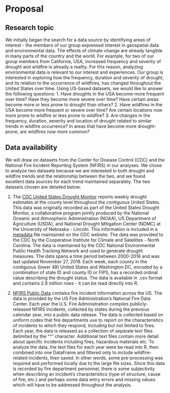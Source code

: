 # Proposal

## Research topic
We initially began the search for a data source by identifying areas of interest - the members of our group expressed interest in geospatial data and environmental data. 
The effects of climate change are already tangible in many parts of the country and the world. For example, for two of our group members from California, USA,
increased frequency and severity of drought and wildfire is already a reality. For this reason, analyzing environmental data is relevant to our interest and experiences. 
Our group is interested in exploring how the frequency, duration and severity of drought, and its relation to the occurrence of wildfires, has changed throughout the 
United States over time. Using US-based datasets, we would like to answer the following questions: 
  1. Have droughts in the USA become more frequent over time? Have they become more severe over time? Have certain areas become more or less prone to drought than others?
  2. Have wildfires in the USA become more frequent or severe over time? Are certain locations now more prone to wildfire or less prone to wildfire?
  3. Are changes in the frequency, duration, severity and location of drought related to similar trends in wildfire occurrence? In areas that have become more drought-prone, 
  are wildfires now more common?

## Data availability
  We will draw on datasets from the Center for Disease Control (CDC) and the National Fire Incident Reporting System (NFIRS) in our analyses. 
  We chose to analyze two datasets because we are interested in both drought and wildfire trends and the relationship between the two, and we found excellent data sources for each trend maintained separately. The two datasets chosen are detailed below:
  
  1. The [CDC United States Drought Monitor](https://data.cdc.gov/Environmental-Health-Toxicology/United-States-Drought-Monitor-2000-2016/spsk-9jj6) reports weekly drought estimates at the county level throughout the contiguous United States. This data was originally recorded as part of the United States Drought Monitor, a collaborative program jointly produced by the National Oceanic and Atmospheric Administration (NOAA), US Department of Agriculture (USDA), and National Drought Mitigation Center (NDMC) at the University of Nebraska - Lincoln. This information is included in a [metadata](https://data.cdc.gov/api/views/spsk-9jj6/files/a6bca42c-e66f-4f77-86f6-844b9d6b110c?download=true&filename=USDM_Metadata_Mar2017.pdf) file maintained on the CDC website. The data was provided to the CDC by the Cooperative Institute for Climate and Satellites - North Carolina. The data is maintained by the CDC National Environmental Public Health Tracking Network and used to generate drought measures. The data spans a time period between 2000-2016 
  and was last updated November 27, 2018. Each week, each county in the contiguous (lower 48) United States and Washington DC, encoded by a combination of state ID and county ID or FIPS, has a recorded ordinal value describing the drought status. The data is available in .csv format and contains 2.8 million rows - it can be read directly into R.
  
  
  2. [NFIRS Public Data](https://www.fema.gov/about/openfema/data-sets/fema-usfa-nfirs-annual-data) contains fire incident information across the US. The data is provided by the
   US Fire Administration's National Fire Data Center. Each year the U.S. Fire Administration compiles publicly-released NFIRS incidents, collected by states during the previous 
   calendar year, into a public data release. The data is collected based on uniform codes that fire departments use to report on the characteristics of incidents to which they 
   respond, including but not limited to fires. Each year, the data is released as a collection of separate text files delimited by the "^" character. Additional text files contain more detail about specific incidents including fires, hazardous materials etc. To analyze the data, 
   the text files for each year were be read into R, then combined into one DataFrame and filtered only to include wildfire-related incidents, then saved. In other words, 
   some pre-processing was required and performed locally due to the large file sizes. Since this data is recorded by fire department personnel, there is some 
   subjectivity when describing an incident's characteristics (type of structure, cause of fire, etc.) and perhaps some data entry errors and missing values which will have to be 
   addressed throughout the analysis.
